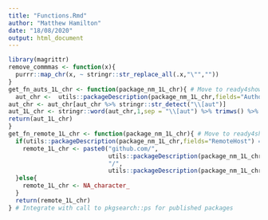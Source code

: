 ```yaml
---
title: "Functions.Rmd"
author: "Matthew Hamilton"
date: "18/08/2020"
output: html_document
---
```


```r
library(magrittr)
remove_commmas <- function(x){
  purrr::map_chr(x, ~ stringr::str_replace_all(.x,"\"",""))
}
get_fn_auts_1L_chr <- function(package_nm_1L_chr){ # Move to ready4show
  aut_chr <-  utils::packageDescription(package_nm_1L_chr,fields="Author") %>% strsplit("\n") %>% purrr::flatten_chr()
aut_chr <- aut_chr[aut_chr %>% stringr::str_detect("\\[aut")]
aut_1L_chr <- stringr::word(aut_chr,1,sep = "\\[aut") %>% trimws() %>% knitr::combine_words()
return(aut_1L_chr)
}
get_fn_remote_1L_chr <- function(package_nm_1L_chr){ # Move to ready4show
  if(utils::packageDescription(package_nm_1L_chr,fields="RemoteHost") == "api.github.com"){
    remote_1L_chr <- paste0("github.com/",
                            utils::packageDescription(package_nm_1L_chr,fields="GithubUsername"),
                            "/",
                            utils::packageDescription(package_nm_1L_chr,fields="GithubRepo"))
  }else{
    remote_1L_chr <- NA_character_
  }
  return(remote_1L_chr)
} # Integrate with call to pkgsearch::ps for published packages
```

